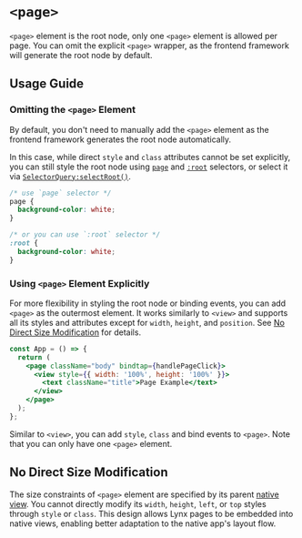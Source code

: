 # `<page>`


`<page>` element is the root node, only one `<page>` element is allowed per page. You can omit the explicit `<page>` wrapper, as the frontend framework will generate the root node by default.

## Usage Guide

### Omitting the `<page>` Element

By default, you don't need to manually add the `<page>` element as the frontend framework generates the root node automatically.

In this case, while direct `style` and `class` attributes cannot be set explicitly, you can still style the root node using [`page`](/api/css/selectors#using-page-to-select-the-root-node) and [`:root`](/api/css/selectors#root-selector) selectors, or select it via [`SelectorQuery:selectRoot()`](/api/lynx-api/selector-query/selector-query-select-root).

```css
/* use `page` selector */
page {
  background-color: white;
}

/* or you can use `:root` selector */
:root {
  background-color: white;
}
```

<Go
  example="page"
  defaultFile="src/no_page_tag/index.scss"
  defaultEntryFile="dist/no_page_tag.lynx.bundle"
  img="https://lf-lynx.tiktok-cdns.com/obj/lynx-artifacts-oss-sg/lynx-website/assets/doc/no_page_tag.png"
  highlight="{1-3,5-8}"
  entry="src/no_page_tag/"
/>

### Using `<page>` Element Explicitly

For more flexibility in styling the root node or binding events, you can add `<page>` as the outermost element. It works similarly to `<view>` and supports all its styles and attributes except for `width`, `height`, and `position`. See [No Direct Size Modification](#no-direct-size-modification) for details.

```jsx {3,7}
const App = () => {
  return (
    <page className="body" bindtap={handlePageClick}>
      <view style={{ width: '100%', height: '100%' }}>
        <text className="title">Page Example</text>
      </view>
    </page>
  );
};
```

Similar to `<view>`, you can add `style`, `class` and bind events to `<page>`. Note that you can only have one `<page>` element.

<Go
  example="page"
  defaultFile="src/with_page_tag/index.tsx"
  img="https://lf-lynx.tiktok-cdns.com/obj/lynx-artifacts-oss-sg/lynx-website/assets/doc/with_page_tag.png"
  entry="src/with_page_tag/"
  highlight="{13,29}"
/>

## No Direct Size Modification

The size constraints of `<page>` element are specified by its parent [native view](/guide/embed-lynx-to-native#Constraining-LynxView). You cannot directly modify its `width`, `height`, `left`, or `top` styles through `style` or `class`. This design allows Lynx pages to be embedded into native views, enabling better adaptation to the native app's layout flow.

